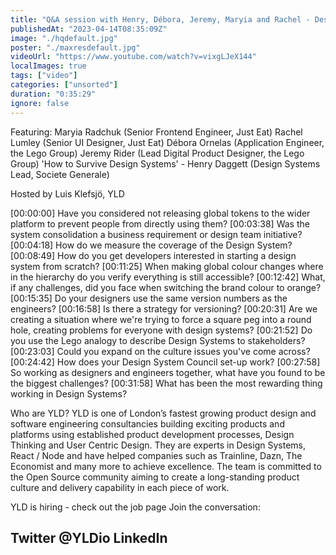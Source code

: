 ```yaml
---
title: "Q&A session with Henry, Débora, Jeremy, Maryia and Rachel - Design Systems London #7 - March 2023"
publishedAt: "2023-04-14T08:35:09Z"
image: "./hqdefault.jpg"
poster: "./maxresdefault.jpg"
videoUrl: "https://www.youtube.com/watch?v=vixgLJeX144"
localImages: true
tags: ["video"]
categories: ["unsorted"]
duration: "0:35:29"
ignore: false
---
```

Featuring:
Maryia Radchuk (Senior Frontend Engineer, Just Eat)
Rachel Lumley (Senior UI Designer, Just Eat)
Débora Ornelas (Application Engineer, the Lego Group)
Jeremy Rider (Lead Digital Product Designer, the Lego Group)
'How to Survive Design Systems' - Henry Daggett (Design Systems Lead, Societe Generale)

Hosted by Luis Klefsjö, YLD

[00:00:00] Have you considered not releasing global tokens to the wider platform to prevent people from directly using them?
[00:03:38] Was the system consolidation a business requirement or design team initiative?
[00:04:18] How do we measure the coverage of the Design System?
[00:08:49] How do you get developers interested in starting a design system from scratch?
[00:11:25] When making global colour changes where in the hierarchy do you verify everything is still accessible? 
[00:12:42] What, if any challenges, did you face when switching the brand colour to orange?
[00:15:35] Do your designers use the same version numbers as the engineers?
[00:16:58] Is there a strategy for versioning?
[00:20:31] Are we creating a situation where we're trying to force a square peg into a round hole, creating problems for everyone with design systems?
[00:21:52] Do you use the Lego analogy to describe Design Systems to stakeholders?
[00:23:03] Could you expand on the culture issues you've come across? 
[00:24:42] How does your Design System Council set-up work?
[00:27:58] So working as designers and engineers together, what have you found to be the biggest challenges?
[00:31:58] What has been the most rewarding thing working in Design Systems?


Who are YLD?
YLD is one of London’s fastest growing product design and software engineering consultancies building exciting products and platforms using established product development processes, Design Thinking and User Centric Design. They are experts in Design Systems, React / Node and have helped companies such as Trainline, Dazn, The Economist and many more to achieve excellence.
The team is committed to the Open Source community aiming to create a long-standing product culture and delivery capability in each piece of work.

YLD is hiring - check out the job page
Join the conversation:

Twitter @YLDio
LinkedIn
------
